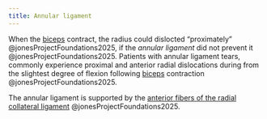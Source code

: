 ```yaml
---
title: Annular ligament
---
```




When the [biceps]({{< var ref-biceps-brachii.path >}}) contract, the radius could dislocted "proximately" @jonesProjectFoundations2025, if the *annular ligament* did not prevent it @jonesProjectFoundations2025.
Patients with annular ligament tears, commonly experience proximal and anterior radial dislocations during from the slightest degree of flexion following [biceps]({{< var ref-biceps-brachii.path >}}) contraction @jonesProjectFoundations2025.


The annular ligament is supported by the [anterior fibers of the radial collateral ligament]({{< var ref-radial-collateral-ligament.path >}}) @jonesProjectFoundations2025.